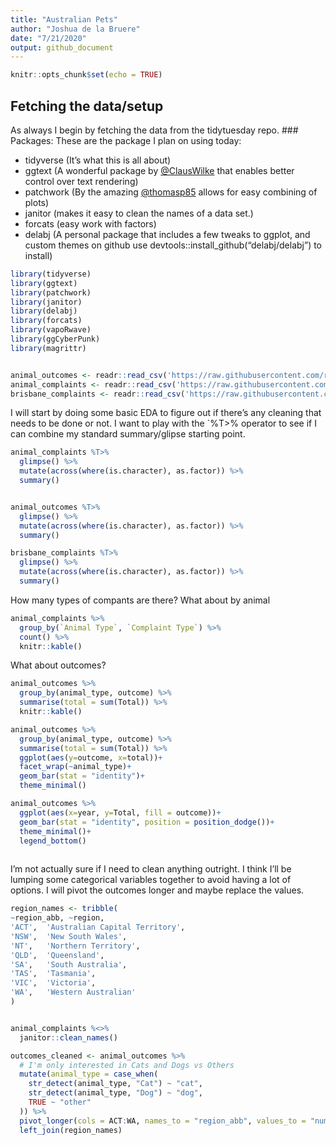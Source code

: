 ```yaml
---
title: "Australian Pets"
author: "Joshua de la Bruere"
date: "7/21/2020"
output: github_document
---
```


```r
knitr::opts_chunk$set(echo = TRUE)
```

## Fetching the data/setup

As always I begin by fetching the data from the tidytuesday repo. 
### Packages:
These are the package I plan on using today:

+ tidyverse (It's what this is all about)
+ ggtext (A wonderful package by [@ClausWilke](https://twitter.com/ClausWilke) that enables better control over text rendering)
+ patchwork (By the amazing [@thomasp85](https://twitter.com/thomasp85) allows for easy combining of plots)
+ janitor (makes it easy to clean the names of a data set.)
+ forcats (easy work with factors)
+ delabj (A personal package that includes a few tweaks to ggplot, and custom themes on github use devtools::install_github("delabj/delabj") to install) 

```r

library(tidyverse)
library(ggtext)
library(patchwork)
library(janitor)
library(delabj)
library(forcats)
library(vapoRwave)
library(ggCyberPunk)
library(magrittr)


animal_outcomes <- readr::read_csv('https://raw.githubusercontent.com/rfordatascience/tidytuesday/master/data/2020/2020-07-21/animal_outcomes.csv')
animal_complaints <- readr::read_csv('https://raw.githubusercontent.com/rfordatascience/tidytuesday/master/data/2020/2020-07-21/animal_complaints.csv')
brisbane_complaints <- readr::read_csv('https://raw.githubusercontent.com/rfordatascience/tidytuesday/master/data/2020/2020-07-21/brisbane_complaints.csv')

```


I will start by doing some basic EDA to figure out if there's any cleaning that needs to be done or not. I want to play with the `%T>% operator to see if I can combine my standard summary/glipse starting point.


```r

animal_complaints %T>%
  glimpse() %>%
  mutate(across(where(is.character), as.factor)) %>%
  summary()


animal_outcomes %T>%
  glimpse() %>%
  mutate(across(where(is.character), as.factor)) %>%
  summary()

brisbane_complaints %T>%
  glimpse() %>%
  mutate(across(where(is.character), as.factor)) %>%
  summary()


```
How many types of compants are there? What about by animal

```r
animal_complaints %>%
  group_by(`Animal Type`, `Complaint Type`) %>%
  count() %>%
  knitr::kable()

```


What about outcomes?
```r
animal_outcomes %>%
  group_by(animal_type, outcome) %>%
  summarise(total = sum(Total)) %>%
  knitr::kable()

animal_outcomes %>%
  group_by(animal_type, outcome) %>%
  summarise(total = sum(Total)) %>%
  ggplot(aes(y=outcome, x=total))+
  facet_wrap(~animal_type)+
  geom_bar(stat = "identity")+
  theme_minimal()

animal_outcomes %>%
  ggplot(aes(x=year, y=Total, fill = outcome))+
  geom_bar(stat = "identity", position = position_dodge())+
  theme_minimal()+
  legend_bottom()
  

```

I'm not actually sure if I need to clean anything outright. I think I'll be lumping some categorical variables together to avoid having a lot of options. I will pivot the outcomes longer and maybe replace the values.


```r

region_names <- tribble(
~region_abb, ~region,
'ACT',  'Australian Capital Territory',
'NSW', 	'New South Wales',
'NT', 	'Northern Territory',
'QLD', 	'Queensland',
'SA', 	'South Australia',
'TAS', 	'Tasmania',
'VIC', 	'Victoria',
'WA', 	'Western Australian'
)


animal_complaints %<>%
  janitor::clean_names()

outcomes_cleaned <- animal_outcomes %>%
  # I'm only interested in Cats and Dogs vs Others
  mutate(animal_type = case_when(
    str_detect(animal_type, "Cat") ~ "cat",
    str_detect(animal_type, "Dog") ~ "dog",
    TRUE ~ "other"
  )) %>% 
  pivot_longer(cols = ACT:WA, names_to = "region_abb", values_to = "number") %>%
  left_join(region_names)
  


```

